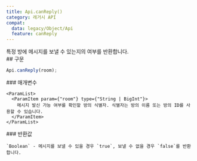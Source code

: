 ```yaml
---
title: Api.canReply()
category: 레거시 API
compat:
  data: legacy/Object/Api
  feature: canReply
---
```


<Section>
  특정 방에 메시지를 보낼 수 있는지의 여부를 반환합니다.
</Section>
<Section>
  ## 구문

  ~~~js
  Api.canReply(room);
  ~~~

  <Section>
    ### 매개변수

    <ParamList>
      <ParamItem param={"room"} type={"String | BigInt"}>
        메시지 발신 가능 여부를 확인할 방의 식별자. 식별자는 방의 이름 또는 방의 ID를 사용할 수 있습니다.
      </ParamItem>
    </ParamList>
  </Section>
  <Section>
    ### 반환값

    `Boolean` - 메시지를 보낼 수 있을 경우 `true`, 보낼 수 없을 경우 `false`를 반환합니다.
  </Section>
</Section>